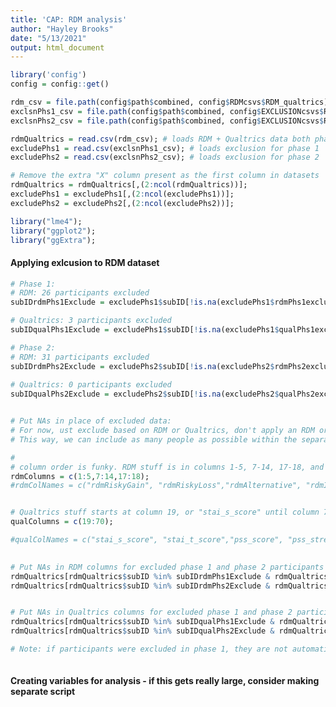 ```yaml
---
title: 'CAP: RDM analysis'
author: "Hayley Brooks"
date: "5/13/2021"
output: html_document
---
```


```r

library('config')
config = config::get()

rdm_csv = file.path(config$path$combined, config$RDMcsvs$RDM_qualtrics);
exclsnPhs1_csv = file.path(config$path$combined, config$EXCLUSIONcsvs$RDM_AX_Qual_Phs1exclusion);
exclsnPhs2_csv = file.path(config$path$combined, config$EXCLUSIONcsvs$RDM_AX_Qual_Phs2exclusion);

rdmQualtrics = read.csv(rdm_csv); # loads RDM + Qualtrics data both phases (takes several seconds)
excludePhs1 = read.csv(exclsnPhs1_csv); # loads exclusion for phase 1
excludePhs2 = read.csv(exclsnPhs2_csv); # loads exclusion for phase 2

# Remove the extra "X" column present as the first column in datasets
rdmQualtrics = rdmQualtrics[,(2:ncol(rdmQualtrics))];
excludePhs1 = excludePhs1[,(2:ncol(excludePhs1))];
excludePhs2 = excludePhs2[,(2:ncol(excludePhs2))];

```


```r

library("lme4");
library("ggplot2");
library("ggExtra");

```

#### Applying exlcusion to RDM dataset
```r

# Phase 1: 
# RDM: 26 participants excluded
subIDrdmPhs1Exclude = excludePhs1$subID[!is.na(excludePhs1$rdmPhs1exclude) & excludePhs1$rdmPhs1exclude==1]

# Qualtrics: 3 participants excluded
subIDqualPhs1Exclude = excludePhs1$subID[!is.na(excludePhs1$qualPhs1exclude) & excludePhs1$qualPhs1exclude==1]

# Phase 2: 
# RDM: 31 participants excluded
subIDrdmPhs2Exclude = excludePhs2$subID[!is.na(excludePhs2$rdmPhs2exclude) & excludePhs2$rdmPhs2exclude==1]
 
# Qualtrics: 0 participants excluded
subIDqualPhs2Exclude = excludePhs2$subID[!is.na(excludePhs2$qualPhs2exclude) & excludePhs2$qualPhs2exclude==1]


# Put NAs in place of excluded data:
# For now, ust exclude based on RDM or Qualtrics, don't apply an RDM or Qualtrics exclusion across both. 
# This way, we can include as many people as possible within the separate RDM and Qualtrics analyses and when we want to look at RDM + Qualtrics, the NAs will be there for those we need to exclude.

# 
# column order is funky. RDM stuff is in columns 1-5, 7-14, 17-18, and day, phase, and subID are dispersed throughout.
rdmColumns = c(1:5,7:14,17:18);
#rdmColNames = c("rdmRiskyGain", "rdmRiskyLoss","rdmAlternative", "rdmIsi", "rdmIti","rdmItiExtra","rdmRT" ,"rdmOutcome","rdmChoice","rdmGroundEV","rdmEvInd","rdmRunSize" ,"rdmOutcomeType", "rdmTask","rdmTrial");


# Qualtrics stuff starts at column 19, or "stai_s_score" until column 70 or "ses_needbasedCollegeAid_recode"
qualColumns = c(19:70);

#qualColNames = c("stai_s_score", "stai_t_score","pss_score", "pss_stressedToday","uclal_score", "covq_PAB_q1_personalRisk", "covq_PAB_q2_threat", "covq_PAB_q3_personallyDie","covq_PAB_q4_otherPersonDie", "covq_attentionCheck_select_6","covq_attentionCheck_passed", "covq_PAB_q5_currentCases", "covq_PAB_q5_currentCases_recode", "covq_PAB_q6_tested","covq_PAB_q6_tested_recode", "covq_PAB_q7_personalCovidSuspect", "covq_PAB_q7_personalCovidSuspect_recode", "covq_PAB_q8_knowPositivePerson","covq_PAB_q8_knowPositivePerson_recode", "covq_PAB_q9_socialDistanceLevel", "covq_PAB_q9_socialDistanceLevel_recode", "demo_gender","demo_gender_recode", "demo_race","demo_race_recode", "demo_ethnicity","demo_ethnicity_recode", "loc_state","loc_county", "loc_fips", "ses_childhood_freeReducedLunch", "ses_childhood_freeReducedLunch_recode","ses_childhood_communityComp", "ses_childhood_communityComp_recode","ses_childhood_nationalComp", "ses_childhood_nationalComp_recode", "ses_motherEdLevel", "ses_motherEdLevel_recode","ses_fatherEdLevel" , "ses_fatherEdLevel_recode", "ses_childhoood_homeOwnership", "ses_childhoood_homeOwnership_recode","ses_current_billHelp", "ses_current_billHelp_recode","ses_current_mainResponsibilities", "ses_current_mainResponsibilities_recode", "ses_personalEdLevel", "ses_personalEdLevel_recode" ,"ses_financialWorryFreq","ses_financialWorryFreq_recode", "ses_needbasedCollegeAid", "ses_needbasedCollegeAid_recode")
  

# Put NAs in RDM columns for excluded phase 1 and phase 2 participants
rdmQualtrics[rdmQualtrics$subID %in% subIDrdmPhs1Exclude & rdmQualtrics$phase==1,rdmColumns] = NA; # phase 1
rdmQualtrics[rdmQualtrics$subID %in% subIDrdmPhs2Exclude & rdmQualtrics$phase==2,rdmColumns] = NA; # phase 2


# Put NAs in Qualtrics columns for excluded phase 1 and phase 2 participants
rdmQualtrics[rdmQualtrics$subID %in% subIDqualPhs1Exclude & rdmQualtrics$phase==1,qualColumns] = NA; # phase 1
rdmQualtrics[rdmQualtrics$subID %in% subIDqualPhs2Exclude & rdmQualtrics$phase==2,qualColumns] = NA; # phase 2

# Note: if participants were excluded in phase 1, they are not automatically excluded in phase 2!
  
```



#### Creating variables for analysis - if this gets really large, consider making separate script
```r

```

